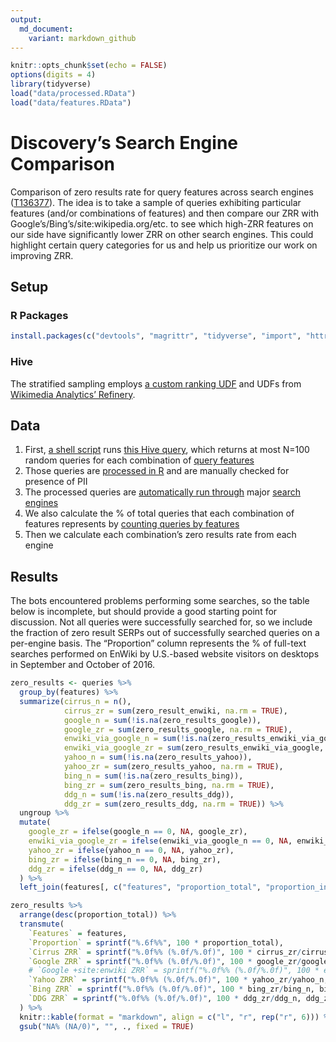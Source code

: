 ```yaml
---
output:
  md_document:
    variant: markdown_github
---
```

```r
knitr::opts_chunk$set(echo = FALSE)
options(digits = 4)
library(tidyverse)
load("data/processed.RData")
load("data/features.RData")
```
# Discovery's Search Engine Comparison

Comparison of zero results rate for query features across search engines ([T136377](https://phabricator.wikimedia.org/T136377)). The idea is to take a sample of queries exhibiting particular features (and/or combinations of features) and then compare our ZRR with Google's/Bing's/site:wikipedia.org/etc. to see which high-ZRR features on our side have significantly lower ZRR on other search engines. This could highlight certain query categories for us and help us prioritize our work on improving ZRR.

## Setup

### R Packages

```R
install.packages(c("devtools", "magrittr", "tidyverse", "import", "httr", "urltools", "rvest", "binom"))
```

### Hive

The stratified sampling employs [a custom ranking UDF](hive/RankUDF.java) and UDFs from [Wikimedia Analytics' Refinery](https://github.com/wikimedia/analytics-refinery-source).

## Data

1. First, [a shell script](hive/script.sh) runs [this Hive query](hive/extract_queries.hql), which returns at most N=100 random queries for each combination of [query features](https://github.com/wikimedia/analytics-refinery-source/blob/master/refinery-core/src/main/java/org/wikimedia/analytics/refinery/core/SearchQuery.java)
2. Those queries are [processed in R](fetch_queries.R) and are manually checked for presence of PII
3. The processed queries are [automatically run through](process_queries.R) major [search engines](search_engines.R)
4. We also calculate the % of total queries that each combination of features represents by [counting queries by features](hive/count_features.hql)
5. Then we calculate each combination's zero results rate from each engine

## Results

The bots encountered problems performing some searches, so the table below is incomplete, but should provide a good starting point for discussion. Not all queries were successfully searched for, so we include the fraction of zero result SERPs out of successfully searched queries on a per-engine basis. The "Proportion" column represents the % of full-text searches performed on EnWiki by U.S.-based website visitors on desktops in September and October of 2016.

```r
zero_results <- queries %>%
  group_by(features) %>%
  summarize(cirrus_n = n(),
            cirrus_zr = sum(zero_result_enwiki, na.rm = TRUE),
            google_n = sum(!is.na(zero_results_google)),
            google_zr = sum(zero_results_google, na.rm = TRUE),
            enwiki_via_google_n = sum(!is.na(zero_results_enwiki_via_google)),
            enwiki_via_google_zr = sum(zero_results_enwiki_via_google, na.rm = TRUE),
            yahoo_n = sum(!is.na(zero_results_yahoo)),
            yahoo_zr = sum(zero_results_yahoo, na.rm = TRUE),
            bing_n = sum(!is.na(zero_results_bing)),
            bing_zr = sum(zero_results_bing, na.rm = TRUE),
            ddg_n = sum(!is.na(zero_results_ddg)),
            ddg_zr = sum(zero_results_ddg, na.rm = TRUE)) %>%
  ungroup %>%
  mutate(
    google_zr = ifelse(google_n == 0, NA, google_zr),
    enwiki_via_google_zr = ifelse(enwiki_via_google_n == 0, NA, enwiki_via_google_zr),
    yahoo_zr = ifelse(yahoo_n == 0, NA, yahoo_zr),
    bing_zr = ifelse(bing_n == 0, NA, bing_zr),
    ddg_zr = ifelse(ddg_n == 0, NA, ddg_zr)
  ) %>%
  left_join(features[, c("features", "proportion_total", "proportion_interested")], by = "features")

zero_results %>%
  arrange(desc(proportion_total)) %>%
  transmute(
    `Features` = features,
    `Proportion` = sprintf("%.6f%%", 100 * proportion_total),
    `Cirrus ZRR` = sprintf("%.0f%% (%.0f/%.0f)", 100 * cirrus_zr/cirrus_n, cirrus_zr, cirrus_n),
    `Google ZRR` = sprintf("%.0f%% (%.0f/%.0f)", 100 * google_zr/google_n, google_zr, google_n),
    # `Google +site:enwiki ZRR` = sprintf("%.0f%% (%.0f/%.0f)", 100 * enwiki_via_google_zr/enwiki_via_google_n, enwiki_via_google_zr, enwiki_via_google_n),
    `Yahoo ZRR` = sprintf("%.0f%% (%.0f/%.0f)", 100 * yahoo_zr/yahoo_n, yahoo_zr, yahoo_n),
    `Bing ZRR` = sprintf("%.0f%% (%.0f/%.0f)", 100 * bing_zr/bing_n, bing_zr, bing_n),
    `DDG ZRR` = sprintf("%.0f%% (%.0f/%.0f)", 100 * ddg_zr/ddg_n, ddg_zr, ddg_n)
  ) %>%
  knitr::kable(format = "markdown", align = c("l", "r", rep("r", 6))) %>%
  gsub("NA% (NA/0)", "", ., fixed = TRUE)
```
